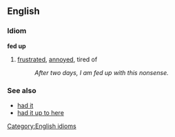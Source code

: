 ==English==
===Idiom===
'''fed up'''
#[[frustrate]]d, [[annoyed]], tired of 
#:''After two days, I am fed up with this nonsense.''

===See also===
*[[had it]]
*[[had it up to here]]

[[Category:English idioms]]